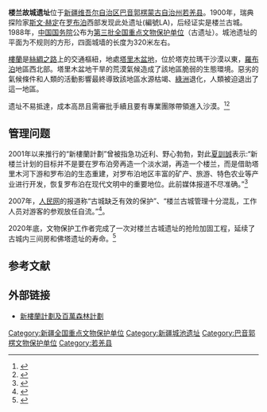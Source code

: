 {{otheruses|楼兰 (消歧义)}}
{{refimprove|time=2016-10-06T10:49:32+00:00}}
{{文物保护单位
| 级别 = 全国
| 名称 = 楼兰故城遗址
| 图片 = 楼兰古城 Loulan city China Xinjiang Urumqi Welcome you to tour the - panoramio (3).jpg
| 说明 = 楼兰的故城
| 所在 = [[新疆维吾尔自治区|新疆维吾尔自治区]][[若羌县|若羌县]]
| 分类 = 古遗址
| 时代 = [[汉朝|汉]] [[晋朝|晋]]
| 编号 = 3-211
| 登录 = 1988年[[第三批全国重点文物保护单位|第三批]]
| Cat = 新疆全国重点文物保护单位
}}
'''楼兰故城遗址'''位于[[新疆维吾尔自治区|新疆维吾尔自治区]][[巴音郭楞蒙古自治州|巴音郭楞蒙古自治州]][[若羌县|若羌县]]。1900年，瑞典探险家[[斯文·赫定|斯文·赫定]]在[[罗布泊|罗布泊]]西部发现此处遗址(編號LA)，后经证实是楼兰古城。1988年，[[中华人民共和国国务院|中国国务院]]公布为[[第三批全国重点文物保护单位|第三批全国重点文物保护单位]]（古遗址）。城池遗址的平面为不规则的方形，四面城墙的长度为320米左右。

[[樓蘭|樓蘭]]是[[絲綢之路|絲綢之路]]上的交通樞紐，地處[[塔里木盆地|塔里木盆地]]，位於塔克拉瑪干沙漠以東，[[羅布泊|羅布泊]]地區西北部。塔里木盆地干旱的荒漠氣候造成了該地區脆弱的生態環境。惡劣的氣候條件和人類的活動影響最終導致該地區水源枯竭、[[綠洲|綠洲]]退化，人類被迫退出了這一地區。

遗址不易抵達，成本高昂且需審批手續且要有專業團隊帶領進入沙漠。<ref>{{Cite web|title=中国最贵景点，楼兰故城里到底有什么？|url=https://zhuanlan.zhihu.com/p/163582041|accessdate=2021-03-05|work=知乎专栏|language=zh}}</ref><ref>{{Cite web |url=http://www.chinatimes.com/newspapers/20170713000767-260309 |title=消失的樓蘭古城 門票全球最貴 |access-date=2017-07-12 |archive-date=2019-06-16 |archive-url=https://web.archive.org/web/20190616092434/https://www.chinatimes.com/newspapers/20170713000767-260309 |dead-url=no }}</ref>

== 管理问题 ==
2001年以来推行的“新樓蘭計劃”曾被指急功近利、野心勃勃，對此[[夏訓誠|夏訓誠]]表示:“新楼兰计划的目标并不是要在罗布泊旁再造一个淡水湖，再造一个楼兰，而是借助塔里木河下游和罗布泊的生态重建，对罗布泊地区丰富的矿产、旅游、特色农业等产业进行开发，恢复罗布泊在现代文明中的重要地位。此前媒体报道不尽准确。”<ref>{{Cite news |url=http://finance.ifeng.com/pic/detail_2010_12/08/3400305_9.shtml |title=中科院新楼兰计划引多方质疑 被指急功近利野心勃勃 |publisher=凤凰网 |date=2010-12-08 |accessdate=2014-06-18 |archive-date=2019-03-27 |archive-url=https://web.archive.org/web/20190327090215/http://finance.ifeng.com/pic/detail_2010_12/08/3400305_9.shtml |dead-url=no }}</ref>

2007年，[[人民网|人民网]]的报道称“古城缺乏有效的保护”、“楼兰古城管理十分混乱，工作人员对游客的参观放任自流。”<ref>{{Cite web |url=http://pic.people.com.cn/GB/1098/6607836.html |title=组图：外国人擅闯楼兰古城 随意踩踏无人管 |accessdate=2013-06-13 |author= |date=2007年12月4日 |work= |publisher=人民网 |language=Zh-hans |archive-date=2017-06-26 |archive-url=https://web.archive.org/web/20170626002720/http://pic.people.com.cn/GB/1098/6607836.html |dead-url=no }}</ref>。

2020年底，文物保护工作者完成了一次对楼兰古城遗址的抢险加固工程，延续了古城内三间房和佛塔遗址的寿命。<ref>{{Cite web|title=新疆完成对楼兰古城重要遗址抢险加固--图片频道--人民网|url=http://pic.people.com.cn/n1/2020/1204/c1016-31955883.html|accessdate=2021-03-05|work=pic.people.com.cn}}</ref>

== 参考文献 ==
{{reflist}}

==外部链接==
*[http://www.hkgnu.org/introduction_loulan.htm 新樓蘭計劃及百萬森林計劃] {{Wayback|url=http://www.hkgnu.org/introduction_loulan.htm |date=20201212164159 }}

{{新疆全国重点文物保护单位}}
{{DEFAULTSORT:L}}
[[Category:新疆全国重点文物保护单位|Category:新疆全国重点文物保护单位]]
[[Category:新疆城池遗址|Category:新疆城池遗址]]
[[Category:巴音郭楞文物保护单位|Category:巴音郭楞文物保护单位]]
[[Category:若羌县|Category:若羌县]]